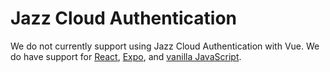 # Jazz Cloud Authentication

We do not currently support using Jazz Cloud Authentication with Vue.
We do have support for [React](/docs/react/authentication/jazz-cloud), [Expo](/docs/react-native-expo/authentication/jazz-cloud), and [vanilla JavaScript](/docs/vanilla/authentication/jazz-cloud).
